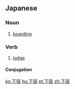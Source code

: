 ==Japanese==
{{ja-kanjitab|げ|しゅく|yomi=on}}

===Noun===
{{ja-noun|げしゅく}}

# [[boarding]]

===Verb===
{{ja-verb-suru|げしゅく}}

# [[lodge]]

====Conjugation====
{{ja-suru|げしゅく}}

[[ko:下宿]]
[[hu:下宿]]
[[pt:下宿]]
[[zh:下宿]]